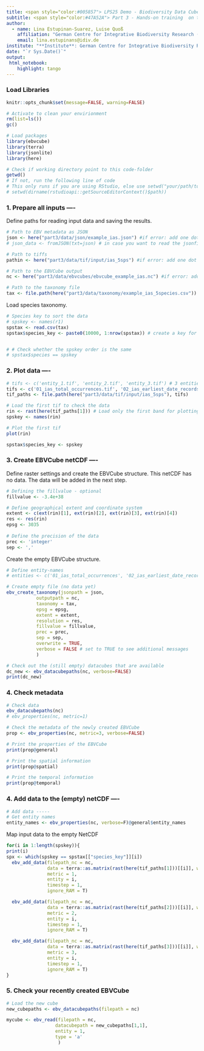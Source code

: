 ```yaml
---
title: <span style="color:#005857"> LPS25 Demo - Biodiversity Data Cubes for Earth Science (22 June, 2025)
subtitle: <span style="color:#47A52A"> Part 3 - Hands-on training  on the `ebvcube` R package <br>  Script to create EBVCubes from tif files
author: 
  - name: Lina Estupinan-Suarez, Luise Quoß
    affiliation: "German Centre for Integrative Biodiversity Research (iDiv) Halle-Jena-Leipzig"
    email: lina.estupinans@idiv.de
institute: "**Institute**: German Centre for Integrative Biodiversity Research (iDiv)"
date: "`r Sys.Date()`"
output:
 html_notebook:
    highlight: tango
---
```



### Load Libraries
```r
knitr::opts_chunk$set(message=FALSE, warning=FALSE)
```

```r
# Activate to clean your envirionment
rm(list=ls())
gc()
```

```r
# Load packages
library(ebvcube)
library(terra)
library(jsonlite)
library(here)
```

```r
# Check if working directory point to this code-folder
getwd()
# If not, run the following line of code
# This only runs if you are using RStudio, else use setwd("your/path/to/ebv-workshop2024-main/code")
# setwd(dirname(rstudioapi::getSourceEditorContext()$path))
```


### 1. Prepare all inputs ----

Define paths for reading input data and saving the results.
```r
# Path to EBV metadata as JSON
json <- here("part3/data/json/example_ias.json") #if error: add one dot and try again
# json_data <- fromJSON(txt=json) # in case you want to read the jsonfile

# Path to tiffs
pathin <- here("part3/data/tif/input/ias_5sps") #if error: add one dot and try again

# Path to the EBVCube output
nc <- here("part3/data/ebvcubes/ebvcube_example_ias.nc") #if error: add one dot and try again

# Path to the taxonomy file
tax <- file.path(here("part3/data/taxonomy/example_ias_5species.csv"))
```

Load species taxonomy.

```r
# Species key to sort the data
# spskey <- names(r1)
spstax <- read.csv(tax)
spstax$species_key <- paste0(10000, 1:nrow(spstax)) # create a key for the species


# # Check whether the spskey order is the same
# spstax$species == spskey
```


### 2. Plot data ----
```r
# tifs <- c('entity_1.tif', 'entity_2.tif', 'entity_3.tif') # 3 entities for one metric
tifs <- c('01_ias_total_occurrences.tif', '02_ias_earliest_date_records.tif', '03_ias_latest_date_records.tif') # 3 metrics
tif_paths <- file.path(here("part3/data/tif/input/ias_5sps"), tifs)

# Load the first tif to check the data
rin <- rast(here(tif_paths[1])) # Load only the first band for plotting
spskey <- names(rin)

# Plot the first tif
plot(rin)

spstax$species_key <- spskey
```

### 3. Create EBVCube netCDF ----
Define raster settings and create the EBVCube structure. This netCDF has no data. The data will be added in the next step.

```r
# Defining the fillvalue - optional
fillvalue <- -3.4e+38

# Define geographical extent and coordinate system
extent <- c(ext(rin)[1], ext(rin)[2], ext(rin)[3], ext(rin)[4])
res <- res(rin)
epsg <- 3035
                                                                                                                                                                                                                                                                                                                                                                                                                                                                                                                                                                                                                                                                                                                                                                                                                                                                                                                                                                                                                                                                                                                                                                                                                                                                                                                                                                                                                                                                                                                                                                                      fillvalue <- NaN
# Define the precision of the data
prec <- 'integer'
sep <- ','
```

Create the empty EBVCube structure.
```r
# Define entity-names
# entities <- c('01_ias_total_occurrences', '02_ias_earliest_date_records', '03_ias_latest_date_records')

# Create empty file (no data yet)
ebv_create_taxonomy(jsonpath = json,
           outputpath = nc,
           taxonomy = tax,
           epsg = epsg,
           extent = extent,
           resolution = res,
           fillvalue = fillvalue,
           prec = prec,
           sep = sep,
           overwrite = TRUE,
           verbose = FALSE # set to TRUE to see additional messages
           )

# Check out the (still empty) datacubes that are available
dc_new <- ebv_datacubepaths(nc, verbose=FALSE)
print(dc_new)
```


### 4. Check metadata
```r
# Check data
ebv_datacubepaths(nc)
# ebv_properties(nc, metric=1)
```


```r
# Check the metadata of the newly created EBVCube
prop <- ebv_properties(nc, metric=3, verbose=FALSE)

# Print the properties of the EBVCube
print(prop@general)

# Print the spatial information
print(prop@spatial)

# Print the temporal information
print(prop@temporal)
```


### 4. Add data to the (empty) netCDF ----

```r
# Add data -----
# Get entity names
entity_names <- ebv_properties(nc, verbose=F)@general$entity_names
```

Map input data to the empty NetCDF
```r
for(i in 1:length(spskey)){
print(i)
spx <- which(spskey == spstax[["species_key"]][i])
  ebv_add_data(filepath_nc = nc,
               data = terra::as.matrix(rast(here(tif_paths[1]))[[i]], wide = T),
               metric = 1,
               entity = i,
               timestep = 1,
               ignore_RAM = T)

  ebv_add_data(filepath_nc = nc,
               data = terra::as.matrix(rast(here(tif_paths[2]))[[i]], wide = T),
               metric = 2,
               entity = i,
               timestep = 1,
               ignore_RAM = T)

  ebv_add_data(filepath_nc = nc,
               data = terra::as.matrix(rast(here(tif_paths[3]))[[i]], wide = T),
               metric = 3,
               entity = i,
               timestep = 1,
               ignore_RAM = T)
}
```


### 5. Check your recently created EBVCube
```r
# Load the new cube
new_cubepaths <- ebv_datacubepaths(filepath = nc)

mycube <- ebv_read(filepath = nc,
                  datacubepath = new_cubepaths[1,1],
                  entity = 1,
                  type = 'a'
                   )
```    
